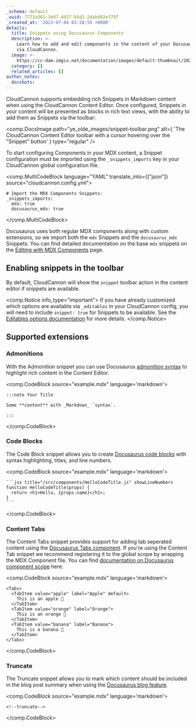 ```yaml
---
_schema: default
_uuid: 7773a363-3e97-4d27-b5d1-24abd92ef797
_created_at: '2023-07-06 03:28:55 +0000'
details:
  title: Snippets using Docusaurus Components
  description: >-
    Learn how to add and edit components in the content of your Docusaurus website
    via CloudCannon.
  image: >-
    https://cc-dam.imgix.net/documentation/images/default-thumbnail/2023-Q4/CloudCannon-Documentation-Thumbnail.png
  category: []
  related_articles: []
author_notes:
  docshots:
---
```

CloudCannon supports embedding rich Snippets in Markdown content when using the CloudCannon Content Editor. Once configured, Snippets in your content will be presented as blocks in rich text views, with the ability to add them as Snippets via the toolbar:

<comp.DocsImage
  path="ye_olde_images/snippet-toolbar.png"
  alt={
    'The CloudCannon Content Editor toolbar with a cursor hovering over the "Snippet" button'
  }
  type="regular"
/>

To start configuring Components in your MDX content, a Snippet configuration must be imported using the `_snippets_imports` key in your CloudCannon global configuration file.

<comp.MultiCodeBlock language="YAML" translate_into={["json"]} source="cloudcannon.config.yml">
```
# Import the MDX Components Snippets:
_snippets_imports:
  mdx: true
  docusaurus_mdx: true

```
</comp.MultiCodeBlock>

Docusaurus uses both regular MDX components along with custom extensions, so we import both the `mdx` Snippets and the `docusaurus_mdx` Snippets. You can find detailed documentation on the base `mdx` snippets on the [Editing with MDX Components](/documentation/articles/snippets-using-mdx-components/) page.

## Enabling snippets in the toolbar
By default, CloudCannon will show the `snippet` toolbar action in the content editor if snippets are available.

<comp.Notice info_type="important">
  If you have already customized which options are available via `_editables` in your CloudCannon config, you will need to include `snippet: true` for Snippets to be available. See the [Editables options documentation](/documentation/articles/configuring-toolbars/) for more details.
</comp.Notice>

## Supported extensions

### Admonitions

With the Admonition snippet you can use Docusaurus [admonition syntax](https://docusaurus.io/docs/markdown-features/admonitions) to highlight rich content in the Content Editor.

<comp.CodeBlock source="example.mdx" language='markdown'>
```
:::note Your Title

Some **content** with _Markdown_ `syntax`.

:::
```
</comp.CodeBlock>

### Code Blocks

The Code Block snippet allows you to create [Docusaurus code blocks](https://docusaurus.io/docs/markdown-features/code-blocks) with syntax highlighting, titles, and line numbers.

<comp.CodeBlock source="example.mdx" language='markdown'>
````
```jsx title="/src/components/HelloCodeTitle.js" showLineNumbers
function HelloCodeTitle(props) {
  return <h1>Hello, {props.name}</h1>;
}
```
````
</comp.CodeBlock>

### Content Tabs

The Content Tabs snippet provides support for adding tab seperated content using the [Docusaurus Tabs component](https://docusaurus.io/docs/markdown-features/tabs). If you're using
the Content Tab snippet we recommend registering it to the global scope by wrapping the MDX Component file.
You can find [documentation on Docusaurus component scope](https://docusaurus.io/docs/markdown-features/react#mdx-component-scope) here.

<comp.CodeBlock source="example.mdx" language='markdown'>
```
<Tabs>
  <TabItem value="apple" label="Apple" default>
    This is an apple 🍎
  </TabItem>
  <TabItem value="orange" label="Orange">
    This is an orange 🍊
  </TabItem>
  <TabItem value="banana" label="Banana">
    This is a banana 🍌
  </TabItem>
</Tabs>
```
</comp.CodeBlock>

### Truncate

The Truncate snippet allows you to mark which content should be included in the blog post summary when using the [Docusaurus blog feature](https://docusaurus.io/docs/blog).

<comp.CodeBlock source="example.mdx" language='markdown'>
```
<!--truncate-->
```
</comp.CodeBlock>